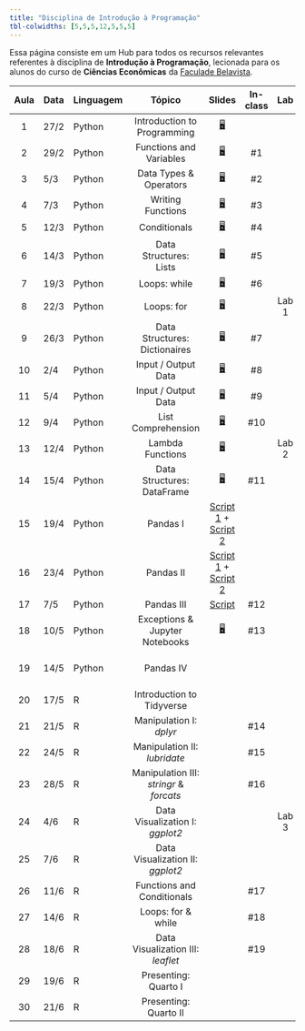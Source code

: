 ```yaml
---
title: "Disciplina de Introdução à Programação"
tbl-colwidths: [5,5,5,12,5,5,5]
---
```


Essa página consiste em um Hub para todos os recursos relevantes referentes à disciplina de **Introdução à Programação**, lecionada para os alunos do curso de **Ciências Econômicas** da [Faculade Belavista](https://faculdadebelavista.edu.br/).

::: column-screen-inset-right
| Aula | Data | Linguagem | Tópico | Slides | In-class | Lab | Project | 
|:------:|--------|--------|:------:|:------:|:------:|:------:|:------:|
| 1 | 27/2 | Python | Introduction to Programming | [🖥](/aulas/slides-class-1.html "Class Slides 1"){aria-label="Aula 1"} |  | | |
| 2 | 29/2 | Python | Functions and Variables | [🖥](/aulas/slides-class-2.html "Class Slides 2"){aria-label="Aula 2"} | #1 | | |
| 3 | 5/3 | Python | Data Types & Operators | [🖥](/aulas/slides-class-3.html "Class Slides 3"){aria-label="Aula 3"} | #2 | | |
| 4 | 7/3 | Python | Writing Functions| [🖥](/aulas/slides-class-4.html "Class Slides 4"){aria-label="Aula 4"} | #3 | | |
| 5 | 12/3 | Python | Conditionals | [🖥](/aulas/slides-class-5.html "Class Slides 5"){aria-label="Aula 5"} | #4 | | |
| 6 | 14/3 | Python | Data Structures: Lists | [🖥](/aulas/slides-class-6.html "Class Slides 6"){aria-label="Aula 6"} | #5 | | |
| 7 | 19/3 | Python | Loops: while | [🖥](/aulas/slides-class-7.html "Class Slides 7"){aria-label="Aula 7"} | #6 | | |
| 8 | 22/3 | Python | Loops: for | [🖥](/aulas/slides-class-8.html "Class Slides 8"){aria-label="Aula 8"} | | Lab 1 | |
| 9 | 26/3 | Python | Data Structures: Dictionaires | [🖥](/aulas/slides-class-9.html "Class Slides 9"){aria-label="Aula 9"} | #7 | | |
| 10 | 2/4 | Python | Input / Output Data | [🖥](/aulas/slides-class-10.html "Class Slides 10"){aria-label="Aula 10"} | #8 | | |
| 11 | 5/4 | Python | Input / Output Data | [🖥](/aulas/slides-class-11.html "Class Slides 11"){aria-label="Aula 11"} | #9 | | |
| 12 | 9/4 | Python | List Comprehension | [🖥](/aulas/slides-class-12.html "Class Slides 12"){aria-label="Aula 12"} | #10 | | |
| 13 | 12/4 | Python | Lambda Functions | [🖥](/aulas/slides-class-13.html "Class Slides 13"){aria-label="Aula 12"} | | Lab 2 | |
| 14 | 15/4 | Python | Data Structures: DataFrame | [🖥](/aulas/slides-class-14.html "Class Slides 14"){aria-label="Aula 12"}  | #11 | | |
| 15 | 19/4 | Python | Pandas I | [Script 1](https://raw.githubusercontent.com/ArthurCheib/fb-student-dashboard/main/fb-dashboard/aulas/class15.py) + [Script 2](https://raw.githubusercontent.com/ArthurCheib/fb-student-dashboard/main/fb-dashboard/aulas/class15-i.py) | | | |
| 16 | 23/4 | Python | Pandas II | [Script 1](https://raw.githubusercontent.com/ArthurCheib/fb-student-dashboard/main/fb-dashboard/aulas/class15-ii.py) + [Script 2](https://raw.githubusercontent.com/ArthurCheib/fb-student-dashboard/main/fb-dashboard/aulas/class16.py)  | | | |
| 17 | 7/5 | Python | Pandas III | [Script]()  | #12 | | |
| 18 | 10/5 | Python | Exceptions & Jupyter Notebooks | [🖥](){aria-label="Aula 18"} | #13 | | |
| 19 | 14/5 | Python | Pandas IV | | | | Mini-Project 1 |
| 20 | 17/5 | R | Introduction to Tidyverse |  | | | |
| 21 | 21/5 | R | Manipulation I: *dplyr* |  | #14 | | |
| 22 | 24/5 | R | Manipulation II: *lubridate* |  | #15 | | |
| 23 | 28/5 | R | Manipulation III: *stringr* & *forcats* |  | #16 | | |
| 24 | 4/6 | R | Data Visualization I: *ggplot2* |  | | Lab 3 | |
| 25 | 7/6 | R | Data Visualization II: *ggplot2* |  | | | |
| 26 | 11/6 | R | Functions and Conditionals |  | #17 | | |
| 27 | 14/6 | R | Loops: for & while |  | #18 | | |
| 28 | 18/6 | R | Data Visualization III: *leaflet* |  | #19 | | |
| 29 | 19/6 | R | Presenting: Quarto I |  | | | |
| 30 | 21/6 | R | Presenting: Quarto II |  |  | | Final Project |
:::